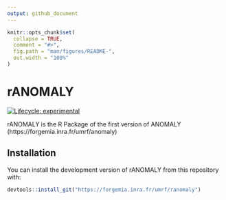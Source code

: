 ```yaml
---
output: github_document
---
```


<!-- README.md is generated from README.Rmd. Please edit that file -->

```r
knitr::opts_chunk$set(
  collapse = TRUE,
  comment = "#>",
  fig.path = "man/figures/README-",
  out.width = "100%"
)
```
# rANOMALY

<!-- badges: start -->
[![Lifecycle: experimental](https://img.shields.io/badge/lifecycle-experimental-orange.svg)](https://www.tidyverse.org/lifecycle/#experimental)
<!-- badges: end -->

rANOMALY is the R Package of the first version of ANOMALY (https://forgemia.inra.fr/umrf/anomaly)

## Installation

You can install the development version of rANOMALY from this repository with:

``` r
devtools::install_git("https://forgemia.inra.fr/umrf/ranomaly")
```

